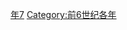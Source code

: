 {{Catnav|頁面分類|历史|歷史時代|年|前6世纪各年}}

{{catmore}}

[[Category:前530年代|年7]]
[[Category:前6世纪各年|Category:前6世纪各年]]
